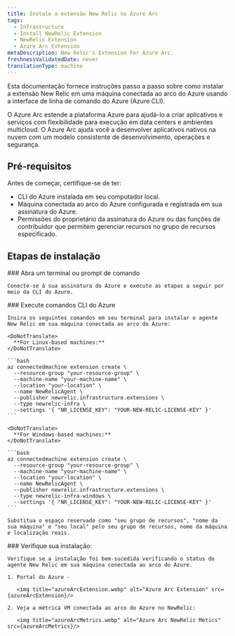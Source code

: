 ```yaml
---
title: Instale a extensão New Relic no Azure Arc
tags:
  - Infrastructure
  - Install NewRelic Extension
  - NewRelic Extension
  - Azure Arc Extension
metaDescription: New Relic's Extension For Azure Arc.
freshnessValidatedDate: never
translationType: machine
---
```




Esta documentação fornece instruções passo a passo sobre como instalar a extensão New Relic em uma máquina conectada ao arco do Azure usando a interface de linha de comando do Azure (Azure CLI).

<CollapserGroup>
  <Collapser
    id="verbose-with-manifest"
    title="O que é o Arco Azure?"
  >
    O Azure Arc estende a plataforma Azure para ajudá-lo a criar aplicativos e serviços com flexibilidade para execução em data centers e ambientes multicloud. O Azure Arc ajuda você a desenvolver aplicativos nativos na nuvem com um modelo consistente de desenvolvimento, operações e segurança.
  </Collapser>
</CollapserGroup>

## Pré-requisitos

Antes de começar, certifique-se de ter:

* CLI do Azure instalada em seu computador local.
* Máquina conectada ao arco do Azure configurada e registrada em sua assinatura do Azure.
* Permissões do proprietário da assinatura do Azure ou das funções de contribuidor que permitem gerenciar recursos no grupo de recursos especificado.

## Etapas de instalação

<Steps>
  <Step>
    ### Abra um terminal ou prompt de comando

    Conecte-se à sua assinatura do Azure e execute as etapas a seguir por meio da CLI do Azure.  

  </Step>

  <Step>
    ### Execute comandos CLI do Azure

    Insira os seguintes comandos em seu terminal para instalar o agente New Relic em sua máquina conectada ao arco do Azure:

    <DoNotTranslate>
      **For Linux-based machines:**
    </DoNotTranslate>

    ```bash
    az connectedmachine extension create \
      --resource-group "your-resource-group" \
      --machine-name "your-machine-name" \
      --location "your-location" \
      --name NewRelicAgent \
      --publisher newrelic.infrastructure.extensions \
      --type newrelic-infra \
      --settings '{ "NR_LICENSE_KEY": "YOUR-NEW-RELIC-LICENSE-KEY" }'
    ```

    <DoNotTranslate>
      **For Windows-based machines:**
    </DoNotTranslate>

    ```bash
    az connectedmachine extension create \
      --resource-group "your-resource-group" \
      --machine-name "your-machine-name" \
      --location "your-location" \
      --name NewRelicAgent \
      --publisher newrelic.infrastructure.extensions \
      --type newrelic-infra-windows \
      --settings '{ "NR_LICENSE_KEY": "YOUR-NEW-RELIC-LICENSE-KEY" }'
    ```

    Substitua o espaço reservado como "seu grupo de recursos", "nome da sua máquina" e "seu local" pelo seu grupo de recursos, nome da máquina e localização reais.  

  </Step>

  <Step>
    ### Verifique sua instalação:

    Verifique se a instalação foi bem-sucedida verificando o status do agente New Relic em sua máquina conectada ao arco do Azure.

    1. Portal do Azure -

       <img title="azureArcExtension.webp" alt="Azure Arc Extension" src={azureArcExtension}/>

    2. Veja a métrica VM conectada ao arco do Azure no NewRelic:

       <img title="azureArcMetrics.webp" alt="Azure Arc NewRelic Metics" src={azureArcMetrics}/>
  </Step>
</Steps>